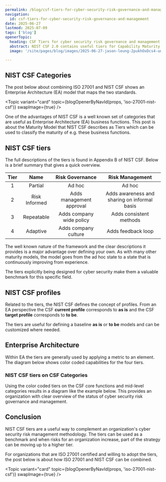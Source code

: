 ```yaml
---
permalink: /blog/csf-tiers-for-cyber-security-risk-governance-and-management/
navigation:
  id: csf-tiers-for-cyber-security-risk-governance-and-management
date: 2025-06-27
lastmod: 2025-07-09
tags: ['blog']
openerTopic:
  heading: CSF Tiers for cyber security risk governance and management
  abstract: NIST CSF 2.0 contains useful tiers for Capability Maturity Modeling in Enterprise Architecture
  image: '/site/pages/blog/images/2025-06-27-jason-leung-2pukhOxDcs4-unsplash.jpg'

---
```



## NIST CSF Categories

The post below about combining ISO 27001 and NIST CSF shows an Enterprise
Architecture (EA) model that maps the two standards.

<Topic variant="card" topic={blogOpenerByNavId(props, 'iso-27001-nist-csf')} swapImage={true} />

One of the advantages of NIST CSF is a well known set of categories that are
useful as Enterprise Architecture (EA) business functions. This post is about
the Maturity Model that NIST CSF describes as Tiers which can be used to
classify the maturity of e.g. these business functions.

## NIST CSF tiers

The full descriptions of the tiers is found in Appendix B of NIST CSF. Below is
a brief summary that gives a quick overview.

| Tier | Name          | Risk Governance              | Risk Management                              |
|:----:|:-------------:|:----------------------------:|:--------------------------------------------:|
| 1    | Partial       | Ad hoc                       | Ad hoc                                       |
| 2    | Risk Informed | Adds management approval     | Adds awareness and sharing on informal basis |
| 3    | Repeatable    | Adds company wide policy     | Adds consistent methods                      |
| 4    | Adaptive      | Adds company culture         | Adds feedback loop                           |

The well known nature of the framework and the clear descriptions it provides is
a major advantage over defining your own. As with many other maturity models,
the model goes from the ad hoc state to a state that is continuously improving
from experience.

The tiers explicitly being designed for cyber security make them a valuable
benchmark for this specific field.

## NIST CSF profiles

Related to the tiers, the NIST CSF defines the concept of profiles. From an EA
perspective the CSF **current profile** corresponds to **as is** and the CSF
**target profile** corresponds to **to be**.

The tiers are useful for defining a baseline **as is** or **to be** models and
can be customized where needed.

## Enterprise Architecture

Within EA the tiers are generally used by applying a metric to an element. The
diagram below shows color coded capabilities for the four tiers.

<Diagram src="/site/pages/blog/images-security-framework/nist-csf-tiers.svg" width="45rem" />

### NIST CSF tiers on CSF Categories

Using the color coded tiers on the CSF core functions and mid-level categories
results in a diagram like the example below. This provides an organization with
clear overview of the status of cyber security risk governance and management.

<Diagram src="/site/pages/blog/images-security-framework/nist-csf-tiers-on-functions.svg" width="70rem" />

## Conclusion

NIST CSF tiers are a useful way to complement an organization's cyber security
risk management methodology. The tiers can be used as a benchmark and when risks
for an organization increase, part of the strategy can be moving up to a higher
tier.

For organizations that are ISO 27001 certified and willing to adopt the tiers,
the post below is about how ISO 27001 and NIST CSF can be combined.

<Topic variant="card" topic={blogOpenerByNavId(props, 'iso-27001-nist-csf')} swapImage={true} />

